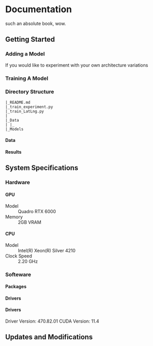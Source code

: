 # Documentation {#documentation}

such an absolute book, wow.

## Getting Started

### Adding a Model

If you would like to experiment with your own architecture variations


### Training A Model


### Directory Structure

```
|_README.md
|_train_experiment.py
|_train_LatLng.py
|
|_Data
| |_
|_Models
```

#### Data 

#### Results

## System Specifications

### Hardware

#### GPU

Model
: Quadro RTX 6000 

Memory
: 2GB VRAM

#### CPU

Model
: Intel(R) Xeon(R) Silver 4210

Clock Speed
: 2.20 GHz

### Softeware

#### Packages

#### Drivers


#### Drivers

Driver Version: 470.82.01    CUDA Version: 11.4  



## Updates and Modifications